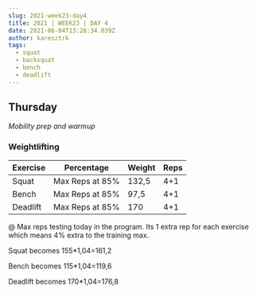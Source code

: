 ```yaml
---
slug: 2021-week23-day4
title: 2021 | WEEK23 | DAY 4
date: 2021-06-04T13:28:34.039Z
author: karesztrk
tags:
  - squat
  - backsquat
  - bench
  - deadlift
---
```

## Thursday

*Mobility prep and warmup*

### Weightlifting

| Exercise | Percentage      | Weight | Reps |
| -------- | --------------- | ------ | ---- |
| Squat    | Max Reps at 85% | 132,5  | 4+1  |
| Bench    | Max Reps at 85% | 97,5   | 4+1  |
| Deadlift | Max Reps at 85% | 170    | 4+1  |

@ Max reps testing today in the program. Its 1 extra rep for each exercise which means 4% extra to the training max.

Squat becomes 155*1,04=161,2

Bench becomes 115*1,04=119,6

Deadlift becomes 170*1,04=176,8